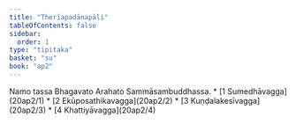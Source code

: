 ```yaml
---
title: "Therīapadānapāḷi"
tableOfContents: false
sidebar:
  order: 1
type: "tipitaka"
basket: "su"
book: "ap2"
---
```


<Paragraph number="1" type="center" book="ap2">
Namo tassa Bhagavato Arahato Sammāsambuddhassa.

</Paragraph>

<TableOfContents book="ap2">
* [1 Sumedhāvagga](20ap2/1)
* [2 Ekūposathikavagga](20ap2/2)
* [3 Kuṇḍalakesīvagga](20ap2/3)
* [4 Khattiyāvagga](20ap2/4)
</TableOfContents>
